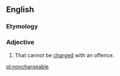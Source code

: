 ==English==

===Etymology===
{{prefix|non|chargeable|lang=en}}

===Adjective===
{{en-adj|-}}

# {{context|of a person|lang=en}} That cannot be [[charged]] with an offence.

[[pl:nonchargeable]]